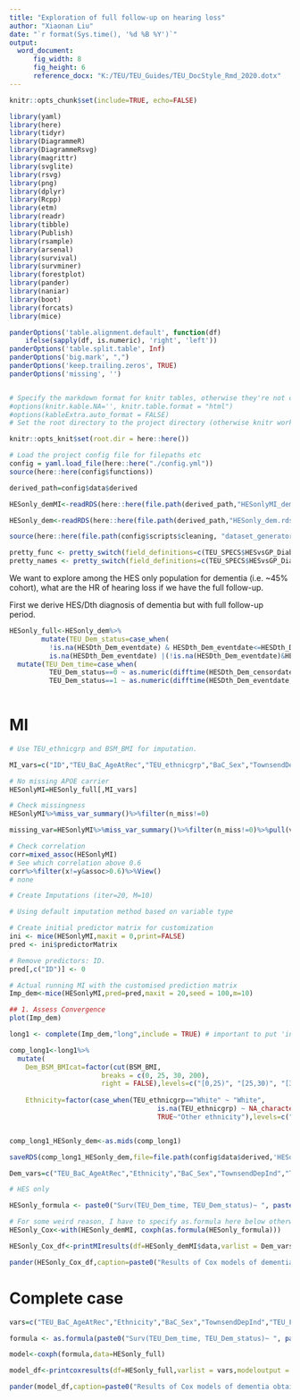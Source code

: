 ```yaml
---
title: "Exploration of full follow-up on hearing loss"
author: "Xiaonan Liu"
date: "`r format(Sys.time(), '%d %B %Y')`"
output: 
  word_document:
      fig_width: 8
      fig_height: 6
      reference_docx: "K:/TEU/TEU_Guides/TEU_DocStyle_Rmd_2020.dotx"
---
```


```r
knitr::opts_chunk$set(include=TRUE, echo=FALSE)

library(yaml)
library(here)
library(tidyr)
library(DiagrammeR)
library(DiagrammeRsvg)
library(magrittr)
library(svglite)
library(rsvg)
library(png)
library(dplyr)
library(Rcpp)
library(etm)
library(readr)
library(tibble)
library(Publish)
library(rsample)
library(arsenal)
library(survival)
library(survminer)
library(forestplot)
library(pander)
library(naniar)
library(boot)
library(forcats)
library(mice)

panderOptions('table.alignment.default', function(df)
    ifelse(sapply(df, is.numeric), 'right', 'left'))
panderOptions('table.split.table', Inf)
panderOptions('big.mark', ",")
panderOptions('keep.trailing.zeros', TRUE)
panderOptions('missing', '')


# Specify the markdown format for knitr tables, otherwise they're not compatible with kableExtra
#options(knitr.kable.NA='', knitr.table.format = "html")
#options(kableExtra.auto_format = FALSE)
# Set the root directory to the project directory (otherwise knitr works in the directory of the Rmd file by default)

knitr::opts_knit$set(root.dir = here::here())

# Load the project config file for filepaths etc
config = yaml.load_file(here::here("./config.yml"))
source(here::here(config$functions))

derived_path=config$data$derived

HESonly_demMI<-readRDS(here::here(file.path(derived_path,"HESonlyMI_dem_FullFU.rds")))

HESonly_dem<-readRDS(here::here(file.path(derived_path,"HESonly_dem.rds")))

```

```r

source(here::here(file.path(config$scripts$cleaning, "dataset_generator.R")))

pretty_func <- pretty_switch(field_definitions=c(TEU_SPECS$HESvsGP_Diab,TEU_SPECS$HESvsGP_PD,TEU_SPECS$HESvsGP_dementia), return_type = "function")
pretty_names <- pretty_switch(field_definitions=c(TEU_SPECS$HESvsGP_Diab,TEU_SPECS$HESvsGP_PD,TEU_SPECS$HESvsGP_dementia), return_type="list")

```


We want to explore among the HES only population for dementia (i.e. ~45% cohort), what are the HR of hearing loss if we have the full follow-up.

First we derive HES/Dth diagnosis of dementia but with full follow-up period. 

```r

HESonly_full<-HESonly_dem%>%
        mutate(TEU_Dem_status=case_when(
          !is.na(HESDth_Dem_eventdate) & HESDth_Dem_eventdate<=HESDth_Dem_censordate ~ 1,
          is.na(HESDth_Dem_eventdate) |(!is.na(HESDth_Dem_eventdate)&HESDth_Dem_eventdate>HESDth_Dem_censordate) ~ 0))%>%
  mutate(TEU_Dem_time=case_when(
          TEU_Dem_status==0 ~ as.numeric(difftime(HESDth_Dem_censordate, Rec_DateAssess, unit='days'))/365.25,
          TEU_Dem_status==1 ~ as.numeric(difftime(HESDth_Dem_eventdate, Rec_DateAssess, unit='days'))/365.25))
      

```

# MI

```r
# Use TEU_ethnicgrp and BSM_BMI for imputation.

MI_vars=c("ID","TEU_BaC_AgeAtRec","TEU_ethnicgrp","BaC_Sex","TownsendDepInd","TEU_FaH_dem","TEU_APOE_e4_carrier","Dem_Edu_Qual","TEU_Alc_Freq","Dem_InPhA_WHO","TEU_Smo_Status","Dem_Depression","Dem_diab","Dem_HearingLoss","TEU_evidenceHTN","Dem_SocialIso","BSM_BMI","TEU_Dem_time", "TEU_Dem_status")

# No missing APOE carrier
HESonlyMI=HESonly_full[,MI_vars]

# Check missingness
HESonlyMI%>%miss_var_summary()%>%filter(n_miss!=0)

missing_var=HESonlyMI%>%miss_var_summary()%>%filter(n_miss!=0)%>%pull(variable)

# Check correlation
corr=mixed_assoc(HESonlyMI)
# See which correlation above 0.6
corr%>%filter(x!=y&assoc>0.6)%>%View()
# none
```

```r
# Create Imputations (iter=20, M=10)

# Using default imputation method based on variable type

# Create initial predictor matrix for customization
ini <- mice(HESonlyMI,maxit = 0,print=FALSE)
pred <- ini$predictorMatrix

# Remove predictors: ID.
pred[,c("ID")] <- 0

# Actual running MI with the customised prediction matrix
Imp_dem<-mice(HESonlyMI,pred=pred,maxit = 20,seed = 100,m=10)

## 1. Assess Convergence 
plot(Imp_dem)
```


```r
long1 <- complete(Imp_dem,"long",include = TRUE) # important to put 'include = TRUE'

comp_long1<-long1%>%
  mutate(
    Dem_BSM_BMIcat=factor(cut(BSM_BMI,
                       breaks = c(0, 25, 30, 200),
                       right = FALSE),levels=c("[0,25)", "[25,30)", "[30,200)"),labels= c("Underweight/Normal", "Overweight", "Obese")),
    
    Ethnicity=factor(case_when(TEU_ethnicgrp=="White" ~ "White",
                                     is.na(TEU_ethnicgrp) ~ NA_character_,
                                     TRUE~"Other ethnicity"),levels=c("White","Other ethnicity")))


comp_long1_HESonly_dem<-as.mids(comp_long1)

saveRDS(comp_long1_HESonly_dem,file=file.path(config$data$derived,'HESonlyMI_dem_FullFU.rds'))
```

```r
Dem_vars=c("TEU_BaC_AgeAtRec","Ethnicity","BaC_Sex","TownsendDepInd","TEU_FaH_dem","TEU_APOE_e4_carrier","Dem_Edu_Qual","TEU_Alc_Freq","Dem_InPhA_WHO","TEU_Smo_Status","Dem_Depression","Dem_diab","Dem_HearingLoss","TEU_evidenceHTN","Dem_SocialIso","Dem_BSM_BMIcat")

# HES only

HESonly_formula <- paste0("Surv(TEU_Dem_time, TEU_Dem_status)~ ", paste(Dem_vars, collapse="+"))

# For some weird reason, I have to specify as.formula here below otherwise it won't work.
HESonly_Cox<-with(HESonly_demMI, coxph(as.formula(HESonly_formula)))

HESonly_Cox_df<-printMIresults(df=HESonly_demMI$data,varlist = Dem_vars,modeloutput = summary(pool(HESonly_Cox)),onecol = TRUE,IDcol=FALSE,forplot = FALSE,pretty_names = pretty_names)


```

```r

pander(HESonly_Cox_df,caption=paste0("Results of Cox models of dementia obtained using HES only and full follow-up (N= ",nrow(HESonly_demMI$data), ")"))

```

# Complete case

```r

vars=c("TEU_BaC_AgeAtRec","Ethnicity","BaC_Sex","TownsendDepInd","TEU_FaH_dem","TEU_APOE_e4_carrier","Dem_Edu_Qual","TEU_Alc_Freq","Dem_InPhA_WHO","TEU_Smo_Status","Dem_Depression","Dem_diab","Dem_HearingLoss","TEU_evidenceHTN","Dem_SocialIso","Dem_BSM_BMIcat")

formula <- as.formula(paste0("Surv(TEU_Dem_time, TEU_Dem_status)~ ", paste(vars, collapse="+")))

model<-coxph(formula,data=HESonly_full)

model_df<-printcoxresults(df=HESonly_full,varlist = vars,modeloutput = model,onecol = TRUE,IDcol=FALSE,forplot = FALSE,pretty_names=pretty_names)

pander(model_df,caption=paste0("Results of Cox models of dementia obtained using HES only dementia population with full follow-up (N= ",model$n,")."))

```














